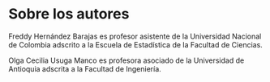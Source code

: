 # Sobre los autores {-}

Freddy Hernández Barajas es profesor asistente de la Universidad Nacional de Colombia adscrito a la Escuela de Estadística de la Facultad de Ciencias.

Olga Cecilia Usuga Manco es profesora asociado de la Universidad de Antioquia adscrita a la Facultad de Ingeniería.
